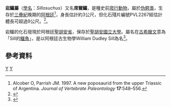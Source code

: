 {{Automatic taxobox
| taxon = Sillosuchus
| authority = Alcober & Parrish, 1997
| fossil_range = {{fossil_range|235|221.5}}
| image = Sillosuchus longicervix life restoration.jpg
| image_caption = 岩鱷复原图
| type_species = '''長頸岩鱷<br>''Sillosuchus longicervix''''' 
| type_species_authority = Alcober & Parrish 1997
}}

'''岩鱷屬'''（[[學名|學名]]：''Sillosuchus''）又名'''席爾鱷'''，是種史前[[爬行動物|爬行動物]]，屬於[[伪鳄类|伪鳄类]]，生存於[[三疊紀|三疊紀]]晚期的[[阿根廷|阿根廷]]<ref name="Alcober & Parrish, 1997">Alcober O, Parrish JM. 1997. A new poposaurid from the upper Triassic of Argentina. ''Journal of Vertebrate Paleontology'' '''17''':548–556.</ref>，身長估計約3公尺，但化石殘片編號PVL2267經估計體長可超過9公尺。<ref>{{Cite web |url=http://www.docstoc.com/docs/84490716/GenusSpecies-Skull-Height-Length-Weight-Stage-Ablepharus--L |title=存档副本 |accessdate=2012-06-26 |archive-date=2014-05-12 |archive-url=https://web.archive.org/web/20140512214312/http://www.docstoc.com/docs/84490716/GenusSpecies-Skull-Height-Length-Weight-Stage-Ablepharus--L |dead-url=no }}</ref>。

岩鱷的化石發現於阿根廷[[圣胡安省_(阿根廷)|聖胡安省]]，保存於[[聖胡安國立大學|聖胡安國立大學]]。屬名在[[古希臘文|古希臘文]]意為「Sill的[[鱷魚|鱷魚]]」，是以阿根廷古生物學William Dudley Sill為名<ref name="William Dudley Sill">{{cite web |url=http://www.vertpaleo.org/source/blog/post.cfm/william-bill-sill-svp-member-passed-away-at-70 |title=存档副本 |accessdate=2011-10-13  |deadurl=yes |archiveurl=https://web.archive.org/web/20120403072022/http://www.vertpaleo.org/source/blog/post.cfm/william-bill-sill-svp-member-passed-away-at-70 |archivedate=2012-04-03 }}</ref>。

==參考資料==
{{reflist}}
{{Taxonbar|from=Q599577}}

[[Category:勞氏鱷目|Y]]
[[Category:1997年描述的分类群|Y]]


{{paleo-reptile-stub}}